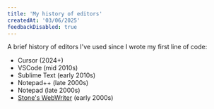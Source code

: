 ```yaml
---
title: 'My history of editors'
createdAt: '03/06/2025'
feedbackDisabled: true
---
```


A brief history of editors I've used since I wrote my first line of code:

- Cursor (2024+)
- VSCode (mid 2010s)
- Sublime Text (early 2010s)
- Notepad++ (late 2000s)
- Notepad (late 2000s)
- [Stone's WebWriter](https://danskedosklassikere.blogspot.com/2022/02/stones-webwriter.html) (early
  2000s)
